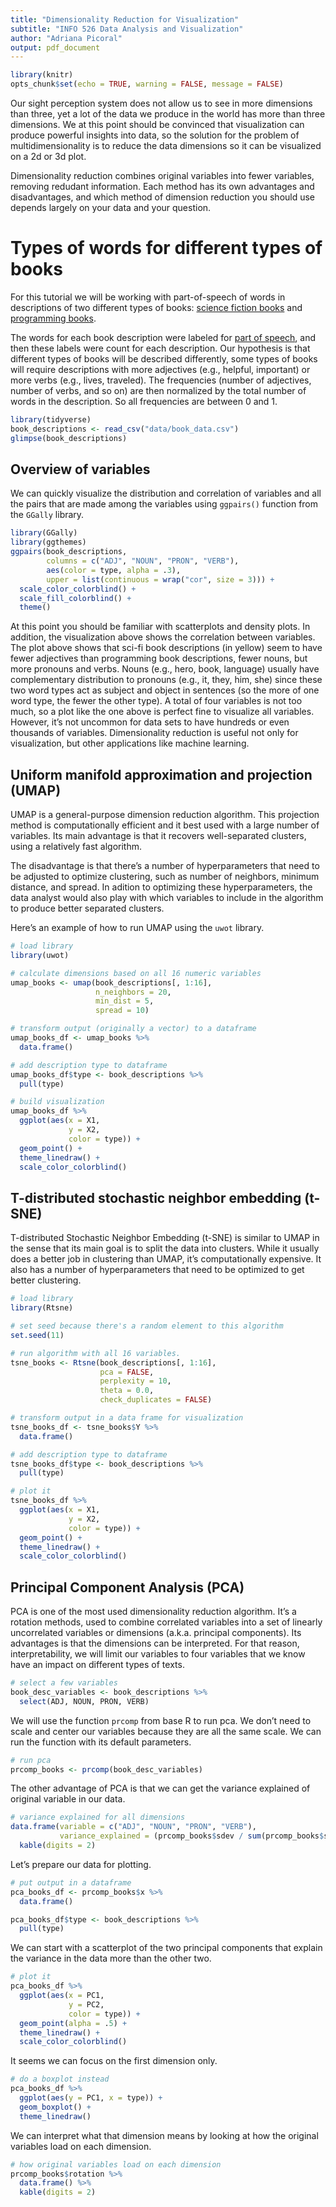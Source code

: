 ```yaml
---
title: "Dimensionality Reduction for Visualization"
subtitle: "INFO 526 Data Analysis and Visualization"
author: "Adriana Picoral"
output: pdf_document
---
```


```r
library(knitr)
opts_chunk$set(echo = TRUE, warning = FALSE, message = FALSE)
```


Our sight perception system does not allow us to see in more dimensions than three, yet a lot of the data we produce in the world has more than three dimensions. We at this point should be convinced that visualization can produce powerful insights into data, so the solution for the problem of multidimensionality is to reduce the data dimensions so it can be visualized on a 2d or 3d plot.

Dimensionality reduction combines original variables into fewer variables, removing redudant information. Each method has its own advantages and disadvantages, and which method of dimension reduction you should use depends largely on your data and your question.

# Types of words for different types of books

For this tutorial we will be working with part-of-speech of words in descriptions of two different types of books: [science fiction books](https://www.kaggle.com/datasets/tanguypledel/science-fiction-books-subgenres) and [programming books](https://www.kaggle.com/datasets/thomaskonstantin/top-270-rated-computer-science-programing-books).


The words for each book description were labeled for [part of speech](https://universaldependencies.org/u/pos/), and then these labels were count for each description. Our hypothesis is that different types of books will be described differently, some types of books will require descriptions with more adjectives (e.g., helpful, important) or more verbs (e.g., lives, traveled). The frequencies (number of adjectives, number of verbs, and so on) are then normalized by the total number of words in the description. So all frequencies are between 0 and 1.

```r
library(tidyverse)
book_descriptions <- read_csv("data/book_data.csv")
glimpse(book_descriptions)
```

## Overview of variables

We can quickly visualize the distribution and correlation of variables and all the pairs that are made among the variables using `ggpairs()` function from the `GGally` library.

```r
library(GGally)
library(ggthemes)
ggpairs(book_descriptions,
        columns = c("ADJ", "NOUN", "PRON", "VERB"),
        aes(color = type, alpha = .3),
        upper = list(continuous = wrap("cor", size = 3))) +
  scale_color_colorblind() +
  scale_fill_colorblind() +
  theme()
```

At this point you should be familiar with scatterplots and density plots. In addition, the visualization above shows the correlation between variables. The plot above shows that sci-fi book descriptions (in yellow) seem to have fewer adjectives than programming book descriptions, fewer nouns, but more pronouns and verbs. Nouns (e.g., hero, book, language) usually have complementary distribution to pronouns (e.g., it, they, him, she) since these two word types act as subject and object in sentences (so the more of one word type, the fewer the other type). A total of four variables is not too much, so a plot like the one above is perfect fine to visualize all variables. However, it's not uncommon for data sets to have hundreds or even thousands of variables. Dimensionality reduction is useful not only for visualization, but other applications like machine learning.

## Uniform manifold approximation and projection (UMAP)

UMAP is a general-purpose dimension reduction algorithm.  This projection method is computationally efficient and it best used with a large number of variables. Its main advantage is that it recovers well-separated clusters, using a relatively fast algorithm.

The disadvantage is that there's a number of hyperparameters that need to be adjusted to optimize clustering, such as number of neighbors, minimum distance, and spread. In adition to optimizing these hyperparameters, the data analyst would also play with which variables to include in the algorithm to produce better separated clusters.

Here's an example of how to run UMAP using the `uwot` library.

```r
# load library
library(uwot)

# calculate dimensions based on all 16 numeric variables
umap_books <- umap(book_descriptions[, 1:16],
                   n_neighbors = 20,
                   min_dist = 5,
                   spread = 10)

# transform output (originally a vector) to a dataframe
umap_books_df <- umap_books %>%
  data.frame()

# add description type to dataframe
umap_books_df$type <- book_descriptions %>% 
  pull(type)

# build visualization
umap_books_df %>%
  ggplot(aes(x = X1,
             y = X2,
             color = type)) +
  geom_point() +
  theme_linedraw() +
  scale_color_colorblind()
```


## T-distributed stochastic neighbor embedding (t-SNE)

T-distributed Stochastic Neighbor Embedding (t-SNE) is similar to UMAP in the sense that its main goal is to split the data into clusters. While it usually does a better job in clustering than UMAP, it's computationally expensive. It also has a number of hyperparameters that need to be optimized to get better clustering. 

```r
# load library
library(Rtsne)

# set seed because there's a random element to this algorithm
set.seed(11)

# run algorithm with all 16 variables.
tsne_books <- Rtsne(book_descriptions[, 1:16],
                    pca = FALSE,
                    perplexity = 10,
                    theta = 0.0,
                    check_duplicates = FALSE)

# transform output in a data frame for visualization
tsne_books_df <- tsne_books$Y %>%
  data.frame() 

# add description type to dataframe
tsne_books_df$type <- book_descriptions %>% 
  pull(type)

# plot it
tsne_books_df %>%
  ggplot(aes(x = X1,
             y = X2,
             color = type)) +
  geom_point() +
  theme_linedraw() +
  scale_color_colorblind()
```

## Principal Component Analysis (PCA)

PCA is one of the most used dimensionality reduction algorithm. It's a rotation methods, used to combine correlated variables into a set of linearly uncorrelated variables or dimensions (a.k.a. principal components). Its advantages is that the dimensions can be interpreted. For that reason, interpretability, we will limit our variables to four variables that we know have an impact on different types of texts.

```r
# select a few variables
book_desc_variables <- book_descriptions %>%
  select(ADJ, NOUN, PRON, VERB)
```

We will use the function `prcomp` from base R to run pca. We don't need to scale and center our variables because they are all the same scale. We can run the function with its default parameters.

```r
# run pca
prcomp_books <- prcomp(book_desc_variables)
```

The other advantage of PCA is that we can get the variance explained of original variable in our data.

```r
# variance explained for all dimensions
data.frame(variable = c("ADJ", "NOUN", "PRON", "VERB"),
           variance_explained = (prcomp_books$sdev / sum(prcomp_books$sdev))) %>%
  kable(digits = 2)
```

Let's prepare our data for plotting.

```r
# put output in a dataframe
pca_books_df <- prcomp_books$x %>%
  data.frame()

pca_books_df$type <- book_descriptions %>%
  pull(type)
```

We can start with a scatterplot of the two principal components that explain the variance in the data more than the other two.

```r
# plot it
pca_books_df %>%
  ggplot(aes(x = PC1,
             y = PC2,
             color = type)) +
  geom_point(alpha = .5) +
  theme_linedraw() +
  scale_color_colorblind()
```

It seems we can focus on the first dimension only.

```r
# do a boxplot instead
pca_books_df %>%
  ggplot(aes(y = PC1, x = type)) +
  geom_boxplot() +
  theme_linedraw()
```

We can interpret what that dimension means by looking at how the original variables load on each dimension.

```r
# how original variables load on each dimension
prcomp_books$rotation %>%
  data.frame() %>%
  kable(digits = 2)
```







